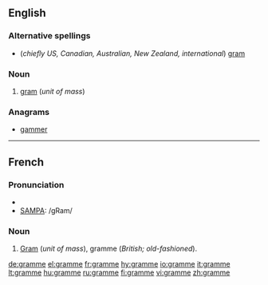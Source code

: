 ==English==

===Alternative spellings===
* (''chiefly US, Canadian, Australian, New Zealand, international'') [[gram]]

===Noun===
{{en-adj}}

# {{context|British|dated}} [[gram]] (''unit of mass'')

===Anagrams===
*[[gammer]]

----

==French==

===Pronunciation===
*{{IPA|lang=fr|/ɡʁam/}}
*[[w:SAMPA|SAMPA]]: /gRam/

===Noun===
{{fr-noun|m}}

# [[gram|Gram]] (''unit of mass''), gramme (''British; old-fashioned'').

[[de:gramme]]
[[el:gramme]]
[[fr:gramme]]
[[hy:gramme]]
[[io:gramme]]
[[it:gramme]]
[[lt:gramme]]
[[hu:gramme]]
[[ru:gramme]]
[[fi:gramme]]
[[vi:gramme]]
[[zh:gramme]]